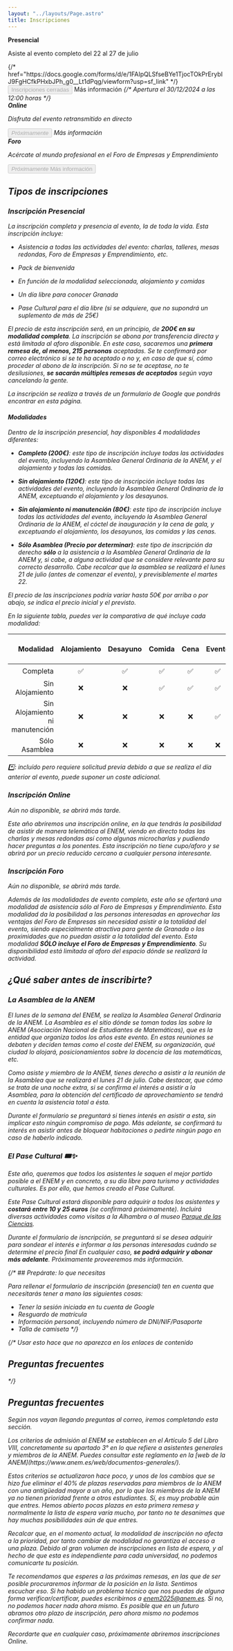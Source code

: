 ```yaml
---
layout: "../layouts/Page.astro"
title: Inscripciones
---
```



<section class="not-prose flex flex-row justify-center items-center text-center py-10 *:px-4 *:max-w-80 flex-1 flex-wrap gap-10 *:bg-clear *:dark:bg-dark *:rounded-lg *:py-4">
  <div>
    <strong class="text-xl">Presencial</strong>
    <p>Asiste al evento completo del 22 al 27 de julio</p>
    {/* href="https://docs.google.com/forms/d/e/1FAIpQLSfseBYe1TjocTOkPrErybIJ9FgHCfkPHxbJPh_g0__Lt1dPqg/viewform?usp=sf_link" */}
    <Button
      disabled
      event="Formulario Inscripción Presencial"
      target="_blank"
    >
      Inscripciones cerradas
    </Button>
    <ButtonOutline href="#inscripción-presencial">
      Más información <i class="i-tabler-arrow-down size-5 -mb-1" />
    </ButtonOutline>
    {/* <em class="text-sm block !mt-2 text-primary-500">
      Apertura el 30/12/2024 a las 12:00 horas
    </em> */}
  </div>
  <div>
    <strong class="text-xl">Online</strong>
    <p>Disfruta del evento retransmitido en directo</p>
    <Button disabled target="_blank">
      <em>Próximamente</em>
    </Button>
    <ButtonOutline href="#inscripción-online">
      Más información <i class="i-tabler-arrow-down size-5 -mb-1" />
    </ButtonOutline>
  </div>
  <div>
    <strong class="text-xl">Foro</strong>
    <p>Acércate al mundo profesional en el Foro de Empresas y Emprendimiento</p>
    <Button disabled target="_blank">
      <em>Próximamente</em>
      <ButtonOutline href="#inscripción-foro">
        Más información <i class="i-tabler-arrow-down size-5 -mb-1" />
      </ButtonOutline>
    </Button>
  </div>
</section>

## Tipos de inscripciones

### Inscripción Presencial

La inscripción completa y presencia al evento, la de toda la vida. Esta
inscripción incluye:

- Asistencia a todas las actividades del evento: charlas, talleres, mesas
  redondas, Foro de Empresas y Emprendimiento, etc.

- Pack de bienvenida

- En función de la modalidad seleccionada, alojamiento y comidas

- Un día libre para conocer Granada

- Pase Cultural para el día libre (si se adquiere, que no supondrá un suplemento
  de más de 25€)

El precio de esta inscripción será, en un principio, de **200€ en su modalidad
completa**. La inscripción se abona por transferencia directa y está limitada al
aforo disponible. En este caso, sacaremos una **primera remesa de, al menos, 215
personas** aceptadas. Se te confirmará por correo electrónico si se te ha
aceptado o no y, en caso de que sí, cómo proceder al abono de la inscripción. Si
no se te aceptase, no te desilusiones, **se sacarán múltiples remesas de
aceptados** según vaya cancelando la gente.

La inscripción se realiza a través de un formulario de Google que pondrás
encontrar en esta página.

#### Modalidades

Dentro de la inscripción presencial, hay disponibles 4 modalidades diferentes:

- **Completo (200€)**: este tipo de inscripción incluye todas las actividades
  del evento, incluyendo la Asamblea General Ordinaria de la ANEM, y el
  alojamiento y todas las comidas.

- **Sin alojamiento (120€)**: este tipo de inscripción incluye todas las
  actividades del evento, incluyendo la Asamblea General Ordinaria de la ANEM,
  exceptuando el alojamiento y los desayunos.

- **Sin alojamiento ni manutención (80€)**: este tipo de inscripción incluye
  todas las actividades del evento, incluyendo la Asamblea General Ordinaria de
  la ANEM, el cóctel de inauguración y la cena de gala, y exceptuando el
  alojamiento, los desayunos, las comidas y las cenas.

- **Sólo Asamblea (_Precio por determinar_)**: este tipo de inscripción da
  derecho **sólo** a la asistencia a la Asamblea General Ordinaria de la ANEM y,
  si cabe, a alguna actividad que se considere relevante para su correcto
  desarrollo. Cabe recalcar que la asamblea se realizará el lunes 21 de julio
  (antes de comenzar el evento), y previsiblemente el martes 22.

_El precio de las inscripciones podría variar hasta 50€ por arriba o por abajo,
se indica el precio inicial y el previsto._

En la siguiente tabla, puedes ver la comparativa de qué incluye cada modalidad:

|                      Modalidad | Alojamiento | Desayuno | Comida | Cena | Evento | Cena de Gala | Cóctel Inaugural | Asamblea |
| -----------------------------: | :---------: | :------: | :----: | :--: | :----: | :----------: | :--------------: | :------: |
|                       Completa |     ✅      |    ✅    |   ✅   |  ✅  |   ✅   |      ✅      |        ✅        |   \*️⃣    |
|                Sin Alojamiento |     ❌      |    ❌    |   ✅   |  ✅  |   ✅   |      ✅      |        ✅        |   \*️⃣    |
| Sin Alojamiento ni manutención |     ❌      |    ❌    |   ❌   |  ❌  |   ✅   |      ✅      |        ✅        |   \*️⃣    |
|                  Sólo Asamblea |     ❌      |    ❌    |   ❌   |  ❌  |   ❌   |      ❌      |        ❌        |    ✅    |

\*️⃣: _incluído pero requiere solicitud previa debido a que se realiza el día
anterior al evento, puede suponer un coste adicional._

### Inscripción Online

_Aún no disponible, se abrirá más tarde._

Este año abriremos una inscripción online, en la que tendrás la posibilidad de
asistir de manera telemática al ENEM, viendo en directo todas las charlas y
mesas redondas así como algunas microcharlas y pudiendo hacer preguntas a los
ponentes. Esta inscripción no tiene cupo/aforo y se abrirá por un precio
reducido cercano a cualquier persona interesante.

### Inscripción Foro

_Aún no disponible, se abrirá más tarde._

Además de las modalidades de evento completo, este año se ofertará una modalidad
de asistencia sólo al Foro de Empresas y Emprendimiento. Esta modalidad da la
posibilidad a las personas interesadas en aprovechar las ventajas del Foro de
Empresas sin necesidad asistir a la totalidad del evento, siendo especialmente
atractiva para gente de Granada o las proximidades que no puedan asistir a la
totalidad del evento. Esta modalidad **SÓLO incluye el Foro de Empresas y
Emprendimiento**. Su disponibilidad está limitada al aforo del espacio dónde se
realizará la actividad.

## ¿Qué saber antes de inscribirte?

### La Asamblea de la ANEM

El lunes de la semana del ENEM, se realiza la Asamblea General Ordinaria de la
ANEM. La Asamblea es el sitio dónde se toman todas las sobre la ANEM (Asociación
Nacional de Estudiantes de Matemáticas), que es la entidad que organiza todos
los años este evento. En estas reuniones se debaten y deciden temas como el
coste del ENEM, su organización, qué ciudad lo alojará, posicionamientos sobre
la docencia de las matemáticas, etc.

Como asiste y miembro de la ANEM, tienes derecho a asistir a la reunión de la
Asamblea que se realizará el lunes 21 de julio. Cabe destacar, que cómo se trata
de una noche extra, si se confirma el interés a asistir a la Asamblea, para la
obtención del certificado de aprovechamiento se tendrá en cuenta la asistencia
total a ésta.

Durante el formulario se preguntará si tienes interés en asistir a esta, sin
implicar esto ningún compromiso de pago. Más adelante, se confirmará tu interés
en asistir antes de bloquear habitaciones o pedirte ningún pago en caso de
haberlo indicado.

### El Pase Cultural 🎟✨

Este año, queremos que todos los asistentes le saquen el mejor partido posible a
el ENEM y en concreto, a su día libre para turismo y actividades culturales. Es
por ello, que hemos creado el _Pase Cultural_.

Este _Pase Cultural_ estará disponible para adquirir a todos los asistentes y
**costará entre 10 y 25 euros** (se confirmará próximamente). Incluirá diversas
actividades como visitas a la Alhambra o al museo
[Parque de las Ciencias](https://www.parqueciencias.com/).

Durante el formulario de isncripción, se preguntará si se desea adquirir para
sondear el interés e informar a las personas interesadas cuándo se determine el
precio final En cualquier caso, **se podrá adquirir y abonar más adelante**.
Próximamente proveeremos más información.

{/* ## Prepárate: lo que necesitas

Para rellenar el formulario de inscripción (presencial) ten en cuenta que
necesitarás tener a mano las siguientes cosas:

- Tener la sesión iniciada en tu cuenta de Google
- Resguardo de matrícula
- Información personal, incluyendo número de DNI/NIF/Pasaporte
- Talla de camiseta */}

{/* Usar esto hace que no aparezca en los enlaces de contenido <h2 id="faq">Preguntas frecuentes</h2> */}
## Preguntas frecuentes

_Según nos vayan llegando preguntas al correo, iremos completando esta sección._


<Accordion title="¿Qué criterio seguís para seleccionar a la gente?">
  Los criterios de admisión al ENEM se establecen en el Artículo 5 del Libro VIII, concretamente su apartado 3° en lo que refiere a asistentes generales y miembros de la ANEM. Puedes consultar este reglamento en la [web de la ANEM](https://www.anem.es/web/documentos-generales/).

  Estos criterios se actualizaron hace poco, y unos de los cambios que se hizo fue eliminar el 40% de plazas reservadas para miembros de la ANEM con una antigüedad mayor a un año, por lo que los miembros de la ANEM ya no tienen prioridad frente a otros estudiantes.
</Accordion>
<Accordion title="Estoy en lista de espera, ¿tengo posibilidades de entrar?">
  Sí, es muy probable aún que entres. Hemos abierto pocas plazas en esta primera remesa y normalmente la lista de espera varía mucho, por tanto no te desanimes que hay muchas posibilidades aún de que entres.

  Recalcar que, en el momento actual, la modalidad de inscripción no afecta a la prioridad, por tanto cambiar de modalidad no garantiza el acceso a una plaza.
</Accordion>
<Accordion title="¿Puedo saber mi posición en la lista de espera?">
  Debido al gran volumen de inscripciones en lista de espera, y al hecho de que esta es independiente para cada universidad, no podemos comunicarte tu posición.

  Te recomendamos que esperes a las próximas remesas, en las que de ser posible procuraremos informar de la posición en la lista.
</Accordion>
<Accordion title="Me he olvidado de inscribirme o ha habido un error, ¿puedo solucionarlo?">
  Sentimos escuchar eso. Si ha habido un problema técnico que nos puedas de alguna forma verificar/certificar, puedes escribirnos a [enem2025@anem.es](mailto:enem2025@anem.es). Si no, no podemos hacer nada ahora mismo. Es posible que en un futuro abramos otro plazo de inscripción, pero ahora mismo no podemos confirmar nada.

  Recordarte que en cualquier caso, próximamente abriremos inscripciones Online.
</Accordion>